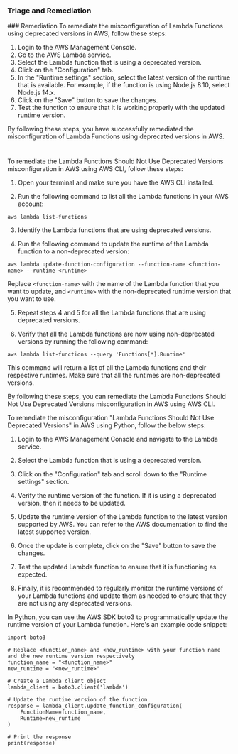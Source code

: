 
### Triage and Remediation
<Tabs>
<Tab title='Remediation'>
### Remediation

<AccordionGroup>
<Accordion title='Using Console' defaultOpen='true'>
To remediate the misconfiguration of Lambda Functions using deprecated versions in AWS, follow these steps:

1. Login to the AWS Management Console.
2. Go to the AWS Lambda service.
3. Select the Lambda function that is using a deprecated version.
4. Click on the "Configuration" tab.
5. In the "Runtime settings" section, select the latest version of the runtime that is available. For example, if the function is using Node.js 8.10, select Node.js 14.x.
6. Click on the "Save" button to save the changes.
7. Test the function to ensure that it is working properly with the updated runtime version.

By following these steps, you have successfully remediated the misconfiguration of Lambda Functions using deprecated versions in AWS.

#
</Accordion>

<Accordion title='Using CLI'>
To remediate the Lambda Functions Should Not Use Deprecated Versions misconfiguration in AWS using AWS CLI, follow these steps:

1. Open your terminal and make sure you have the AWS CLI installed.

2. Run the following command to list all the Lambda functions in your AWS account:

```
aws lambda list-functions
```

3. Identify the Lambda functions that are using deprecated versions.

4. Run the following command to update the runtime of the Lambda function to a non-deprecated version:

```
aws lambda update-function-configuration --function-name <function-name> --runtime <runtime>
```

Replace `<function-name>` with the name of the Lambda function that you want to update, and `<runtime>` with the non-deprecated runtime version that you want to use.

5. Repeat steps 4 and 5 for all the Lambda functions that are using deprecated versions.

6. Verify that all the Lambda functions are now using non-deprecated versions by running the following command:

```
aws lambda list-functions --query 'Functions[*].Runtime'
```

This command will return a list of all the Lambda functions and their respective runtimes. Make sure that all the runtimes are non-deprecated versions.

By following these steps, you can remediate the Lambda Functions Should Not Use Deprecated Versions misconfiguration in AWS using AWS CLI.
</Accordion>

<Accordion title='Using Python'>
To remediate the misconfiguration "Lambda Functions Should Not Use Deprecated Versions" in AWS using Python, follow the below steps:

1. Login to the AWS Management Console and navigate to the Lambda service.

2. Select the Lambda function that is using a deprecated version.

3. Click on the "Configuration" tab and scroll down to the "Runtime settings" section.

4. Verify the runtime version of the function. If it is using a deprecated version, then it needs to be updated.

5. Update the runtime version of the Lambda function to the latest version supported by AWS. You can refer to the AWS documentation to find the latest supported version.

6. Once the update is complete, click on the "Save" button to save the changes.

7. Test the updated Lambda function to ensure that it is functioning as expected.

8. Finally, it is recommended to regularly monitor the runtime versions of your Lambda functions and update them as needed to ensure that they are not using any deprecated versions.

In Python, you can use the AWS SDK boto3 to programmatically update the runtime version of your Lambda function. Here's an example code snippet:

```
import boto3

# Replace <function_name> and <new_runtime> with your function name and the new runtime version respectively
function_name = "<function_name>"
new_runtime = "<new_runtime>"

# Create a Lambda client object
lambda_client = boto3.client('lambda')

# Update the runtime version of the function
response = lambda_client.update_function_configuration(
    FunctionName=function_name,
    Runtime=new_runtime
)

# Print the response
print(response)
```
</Accordion>

</AccordionGroup>
</Tab>
</Tabs>
